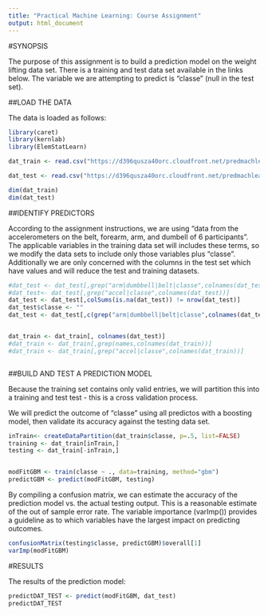 ```yaml
---
title: "Practical Machine Learning: Course Assignment"
output: html_document
---
```


#SYNOPSIS

The purpose of this assignment is to build a prediction model on the weight lifting data set. There is a training and test data set available in the links below.  The variable we are attempting to predict is "classe" (null in the test set).

##LOAD THE DATA

The data is loaded as follows:

```r

library(caret)
library(kernlab)
library(ElemStatLearn)

dat_train <- read.csv("https://d396qusza40orc.cloudfront.net/predmachlearn/pml-training.csv")

dat_test <- read.csv("https://d396qusza40orc.cloudfront.net/predmachlearn/pml-testing.csv")

dim(dat_train)
dim(dat_test)

```

##IDENTIFY PREDICTORS

According to the assignment instructions, we are using "data from the accelerometers on the belt, forearm, arm, and dumbell of 6 participants".  The applicable variables in the training data set will includes these terms, so we modify the data sets to include only those variables plus "classe". Additionally we are only concerned with the columns in the test set which have values and will reduce the test and training datasets.


```r


#dat_test <- dat_test[,grep("arm|dumbbell|belt|classe",colnames(dat_test))]
#dat_test<- dat_test[,grep("accel|classe",colnames(dat_test))]
dat_test <- dat_test[,colSums(is.na(dat_test)) != nrow(dat_test)]
dat_test$classe <- ""
dat_test <- dat_test[,c(grep("arm|dumbbell|belt|classe",colnames(dat_test)))]


dat_train <- dat_train[, colnames(dat_test)]
#dat_train <- dat_train[,grep(names,colnames(dat_train))]
#dat_train <- dat_train[,grep("accel|classe",colnames(dat_train))]



```

##BUILD AND TEST A PREDICTION MODEL

Because the training set contains only valid entries, we will partition this into a training and test test - this is a cross validation process.  

We will predict the outcome of "classe" using all predictos with a boosting model, then validate its accuracy against the testing data set.


```r

inTrain<- createDataPartition(dat_train$classe, p=.5, list=FALSE)
training <- dat_train[inTrain,]
testing <- dat_train[-inTrain,]


modFitGBM <- train(classe ~ ., data=training, method="gbm")
predictGBM <- predict(modFitGBM, testing)


```


By compiling a confusion matrix, we can estimate the accuracy of the prediction model vs. the actual testing output.  This is a reasonable estimate of the out of sample error rate.  The variable importance (varImp()) provides a guideline as to which variables have the largest impact on predicting outcomes.


```r

confusionMatrix(testing$classe, predictGBM)$overall[1]
varImp(modFitGBM)

```


#RESULTS

The results of the prediction model:

```r

predictDAT_TEST <- predict(modFitGBM, dat_test)
predictDAT_TEST

```




